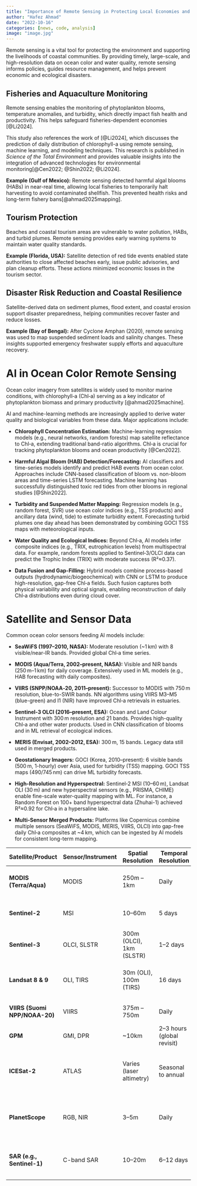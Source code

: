 ```yaml
---
title: "Importance of Remote Sensing in Protecting Local Economies and Environments"
author: "Hafez Ahmad"
date: "2022-10-16"
categories: [news, code, analysis]
image: "image.jpg"
---
```


Remote sensing is a vital tool for protecting the environment and supporting the livelihoods of coastal communities. By providing timely, large-scale, and high-resolution data on ocean color and water quality, remote sensing informs policies, guides resource management, and helps prevent economic and ecological disasters.

## Fisheries and Aquaculture Monitoring

Remote sensing enables the monitoring of phytoplankton blooms, temperature anomalies, and turbidity, which directly impact fish health and productivity. This helps safeguard fisheries-dependent economies [@Li2024].

This study also references the work of [@Li2024], which discusses the prediction of daily distribution of chlorophyll-a using remote sensing, machine learning, and modeling techniques. This research is published in *Science of the Total Environment* and provides valuable insights into the integration of advanced technologies for environmental monitoring[@Cen2022; @Shin2022; @Li2024].

**Example (Gulf of Mexico):** Remote sensing detected harmful algal blooms (HABs) in near-real time, allowing local fisheries to temporarily halt harvesting to avoid contaminated shellfish. This prevented health risks and long-term fishery bans[@ahmad2025mapping].

## Tourism Protection

Beaches and coastal tourism areas are vulnerable to water pollution, HABs, and turbid plumes. Remote sensing provides early warning systems to maintain water quality standards.

**Example (Florida, USA):** Satellite detection of red tide events enabled state authorities to close affected beaches early, issue public advisories, and plan cleanup efforts. These actions minimized economic losses in the tourism sector.

## Disaster Risk Reduction and Coastal Resilience

Satellite-derived data on sediment plumes, flood extent, and coastal erosion support disaster preparedness, helping communities recover faster and reduce losses.

**Example (Bay of Bengal):** After Cyclone Amphan (2020), remote sensing was used to map suspended sediment loads and salinity changes. These insights supported emergency freshwater supply efforts and aquaculture recovery.

# AI in Ocean Color Remote Sensing

Ocean color imagery from satellites is widely used to monitor marine conditions, with chlorophyll‑a (Chl‑a) serving as a key indicator of phytoplankton biomass and primary productivity [@ahmad2025machine].

AI and machine-learning methods are increasingly applied to derive water quality and biological variables from these data. Major applications include:

-   **Chlorophyll Concentration Estimation:** Machine-learning regression models (e.g., neural networks, random forests) map satellite reflectance to Chl‑a, extending traditional band-ratio algorithms. Chl‑a is crucial for tracking phytoplankton blooms and ocean productivity [@Cen2022].

-   **Harmful Algal Bloom (HAB) Detection/Forecasting:** AI classifiers and time-series models identify and predict HAB events from ocean color. Approaches include CNN-based classification of bloom vs. non-bloom areas and time-series LSTM forecasting. Machine learning has successfully distinguished toxic red tides from other blooms in regional studies [@Shin2022].

-   **Turbidity and Suspended Matter Mapping:** Regression models (e.g., random forest, SVR) use ocean color indices (e.g., TSS products) and ancillary data (wind, tide) to estimate turbidity extent. Forecasting turbid plumes one day ahead has been demonstrated by combining GOCI TSS maps with meteorological inputs.

-   **Water Quality and Ecological Indices:** Beyond Chl‑a, AI models infer composite indices (e.g., TRIX, eutrophication levels) from multispectral data. For example, random forests applied to Sentinel‑3/OLCI data can predict the Trophic Index (TRIX) with moderate success (R²≈0.37).

-   **Data Fusion and Gap-Filling:** Hybrid models combine process-based outputs (hydrodynamic/biogeochemical) with CNN or LSTM to produce high-resolution, gap-free Chl‑a fields. Such fusion captures both physical variability and optical signals, enabling reconstruction of daily Chl‑a distributions even during cloud cover.

# Satellite and Sensor Data

Common ocean color sensors feeding AI models include:

-   **SeaWiFS (1997–2010, NASA):** Moderate resolution (\~1 km) with 8 visible/near-IR bands. Provided global Chl‑a time series.

-   **MODIS (Aqua/Terra, 2002–present, NASA):** Visible and NIR bands (250 m–1 km) for daily coverage. Extensively used in ML models (e.g., HAB forecasting with daily composites).

-   **VIIRS (SNPP/NOAA‑20, 2011–present):** Successor to MODIS with 750 m resolution, blue-to-SWIR bands. NN algorithms using VIIRS M3–M5 (blue-green) and I1 (NIR) have improved Chl‑a retrievals in estuaries.

-   **Sentinel‑3 OLCI (2016–present, ESA):** Ocean and Land Colour Instrument with 300 m resolution and 21 bands. Provides high-quality Chl‑a and other water products. Used in CNN classification of blooms and in ML retrieval of ecological indices.

-   **MERIS (Envisat, 2002–2012, ESA):** 300 m, 15 bands. Legacy data still used in merged products.

-   **Geostationary Imagers:** GOCI (Korea, 2010–present): 6 visible bands (500 m, 1-hourly) over Asia, used for turbidity (TSS) mapping. GOCI TSS maps (490/745 nm) can drive ML turbidity forecasts.

-   **High-Resolution and Hyperspectral:** Sentinel‑2 MSI (10–60 m), Landsat OLI (30 m) and new hyperspectral sensors (e.g., PRISMA, CHIME) enable fine-scale water-quality mapping with ML. For instance, a Random Forest on 100+ band hyperspectral data (Zhuhai-1) achieved R²≈0.92 for Chl‑a in a hypersaline lake.

-   **Multi-Sensor Merged Products:** Platforms like Copernicus combine multiple sensors (SeaWiFS, MODIS, MERIS, VIIRS, OLCI) into gap-free daily Chl‑a composites at \~4 km, which can be ingested by AI models for consistent long-term mapping.

| **Satellite/Product**         | **Sensor/Instrument** | **Spatial Resolution**   | **Temporal Resolution**    | **Key Applications**                                       |
|-------------------------------|-----------------------|--------------------------|----------------------------|------------------------------------------------------------|
| **MODIS (Terra/Aqua)**        | MODIS                 | 250m – 1km               | Daily                      | Ocean color, algal blooms, land cover, SST                 |
| **Sentinel-2**                | MSI                   | 10–60m                   | 5 days                     | Agriculture, forest cover, coastal zone monitoring         |
| **Sentinel-3**                | OLCI, SLSTR           | 300m (OLCI), 1km (SLSTR) | 1–2 days                   | Ocean color, SST, water quality, fire detection            |
| **Landsat 8 & 9**             | OLI, TIRS             | 30m (OLI), 100m (TIRS)   | 16 days                    | Land use/cover change, coastal dynamics                    |
| **VIIRS (Suomi NPP/NOAA-20)** | VIIRS                 | 375m – 750m              | Daily                      | Night lights, SST, ocean color                             |
| **GPM**                       | GMI, DPR              | \~10km                   | 2–3 hours (global revisit) | Precipitation, flood early warning                         |
| **ICESat-2**                  | ATLAS                 | Varies (laser altimetry) | Seasonal to annual         | Coastal elevation, wetland dynamics, sea level change      |
| **PlanetScope**               | RGB, NIR              | 3–5m                     | Daily                      | Precision agriculture, local monitoring, disaster response |
| **SAR (e.g., Sentinel-1)**    | C-band SAR            | 10–20m                   | 6–12 days                  | Flooding, mangroves, wetland changes, soil moisture        |
